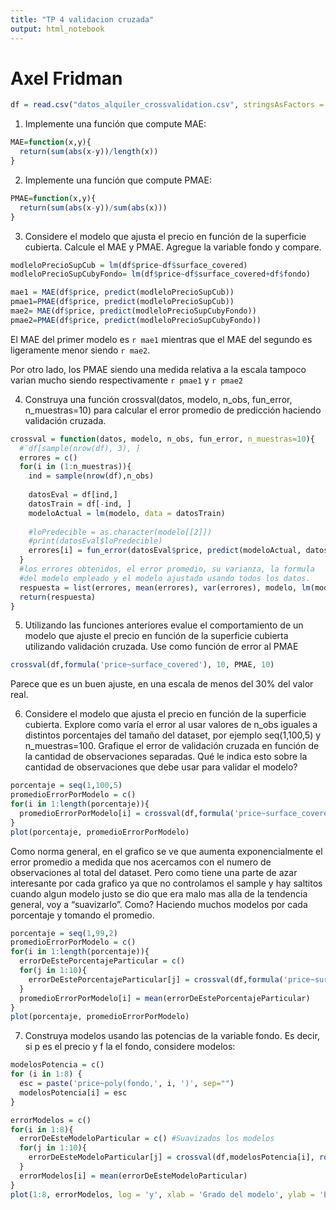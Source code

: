 ```yaml
---
title: "TP 4 validacion cruzada"
output: html_notebook
---
```


# Axel Fridman
```r
df = read.csv("datos_alquiler_crossvalidation.csv", stringsAsFactors = F)
```
1. Implemente una función que compute MAE:
```r
MAE=function(x,y){
  return(sum(abs(x-y))/length(x))
}
```
2. Implemente una función que compute PMAE:
```r
PMAE=function(x,y){
  return(sum(abs(x-y))/sum(abs(x)))
}
```
3. Considere el modelo que ajusta el precio en función de la superficie cubierta. Calcule el MAE y
PMAE. Agregue la variable fondo y compare.
```r
modleloPrecioSupCub = lm(df$price~df$surface_covered)
modleloPrecioSupCubyFondo= lm(df$price~df$surface_covered+df$fondo)

```
```r
mae1 = MAE(df$price, predict(modleloPrecioSupCub))
pmae1=PMAE(df$price, predict(modleloPrecioSupCub))
mae2= MAE(df$price, predict(modleloPrecioSupCubyFondo))
pmae2=PMAE(df$price, predict(modleloPrecioSupCubyFondo))
```
El MAE del primer modelo es `r mae1` mientras que el MAE del segundo es ligeramente menor siendo `r mae2`.


Por otro lado, los PMAE siendo una medida relativa a la escala tampoco varian mucho siendo respectivamente `r pmae1` y `r pmae2`

4. Construya una función crossval(datos, modelo, n_obs, fun_error, n_muestras=10) para calcular
el error promedio de predicción haciendo validación cruzada.
```r
crossval = function(datos, modelo, n_obs, fun_error, n_muestras=10){
  #¨df[sample(nrow(df), 3), ]
  errores = c()
  for(i in (1:n_muestras)){
    ind = sample(nrow(df),n_obs)
    
    datosEval = df[ind,]
    datosTrain = df[-ind, ]
    modeloActual = lm(modelo, data = datosTrain)
    
    #loPredecible = as.character(modelo[[2]])
    #print(datosEval$loPredecible)
    errores[i] = fun_error(datosEval$price, predict(modeloActual, datosEval))
  }
  #los errores obtenidos, el error promedio, su varianza, la formula
  #del modelo empleado y el modelo ajustado usando todos los datos.
  respuesta = list(errores, mean(errores), var(errores), modelo, lm(modelo, data = datos))
  return(respuesta)
}
```

5. Utilizando las funciones anteriores evalue el comportamiento de un modelo que ajuste el precio en
función de la superficie cubierta utilizando validación cruzada. Use como función de error al PMAE
```r
crossval(df,formula('price~surface_covered'), 10, PMAE, 10)
```
Parece que es un buen ajuste, en una escala de menos del 30% del valor real.

6. Considere el modelo que ajusta el precio en función de la superficie cubierta. 
Explore como varía el error al usar valores de n_obs iguales a distintos porcentajes del tamaño del dataset, por ejemplo
seq(1,100,5) y n_muestras=100. Grafique el error de validación cruzada en función de la cantidad de
observaciones separadas. Qué le indica esto sobre la cantidad de observaciones que debe usar para
validar el modelo?
```r
porcentaje = seq(1,100,5)
promedioErrorPorModelo = c()
for(i in 1:length(porcentaje)){
  promedioErrorPorModelo[i] = crossval(df,formula('price~surface_covered'), porcentaje[i], PMAE, 100)[[2]]
}
plot(porcentaje, promedioErrorPorModelo)
```
Como norma general, en el grafico se ve que aumenta exponencialmente el error promedio a medida que nos acercamos con el numero de observaciones al total del dataset.
Pero como tiene una parte de azar interesante por cada grafico ya que no controlamos el sample y hay saltitos cuando algun modelo justo se dio que era malo mas alla de la tendencia general, voy a "suavizarlo".
Como? Haciendo muchos modelos por cada porcentaje y tomando el promedio.
```r
porcentaje = seq(1,99,2)
promedioErrorPorModelo = c()
for(i in 1:length(porcentaje)){
  errorDeEstePorcentajeParticular = c()
  for(j in 1:10){
    errorDeEstePorcentajeParticular[j] = crossval(df,formula('price~surface_covered'), porcentaje[i], PMAE, 100)[[2]]
  }
  promedioErrorPorModelo[i] = mean(errorDeEstePorcentajeParticular)
}
plot(porcentaje, promedioErrorPorModelo)
```

7. Construya modelos usando las potencias de la variable fondo. Es decir, si p es el precio y f la el
fondo, considere modelos:
```r
modelosPotencia = c()
for (i in 1:8) {
  esc = paste('price~poly(fondo,', i, ')', sep="")
  modelosPotencia[i] = esc
}

errorModelos = c()
for(i in 1:8){
  errorDeEsteModeloParticular = c() #Suavizados los modelos
  for(j in 1:10){
    errorDeEsteModeloParticular[j] = crossval(df,modelosPotencia[i], round(length(df[,1])*0.2), PMAE, 20)[[2]]
  }
  errorModelos[i] = mean(errorDeEsteModeloParticular)
}
plot(1:8, errorModelos, log = 'y', xlab = 'Grado del modelo', ylab = 'Error promedio suavizado (escala log)')
```


